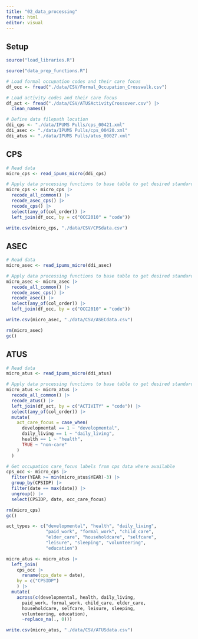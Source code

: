 ```yaml
---
title: "02_data_processing"
format: html
editor: visual
---
```


## Setup

```r
source("load_libraries.R")

source("data_prep_functions.R") 

# Load formal occupation codes and their care focus
df_occ <- fread("./data/CSV/Formal_Occupation_Crosswalk.csv")

# Load activity codes and their care focus
df_act <- fread("./data/CSV/ATUSActivityCrossover.csv") |> 
  clean_names()

# Define data filepath location
ddi_cps <- "./data/IPUMS Pulls/cps_00421.xml"
ddi_asec <- "./data/IPUMS Pulls/cps_00420.xml"
ddi_atus <- "./data/IPUMS Pulls/atus_00027.xml"
```

## CPS

```r
# Read data
micro_cps <- read_ipums_micro(ddi_cps)

# Apply data processing functions to base table to get desired standard output
micro_cps <- micro_cps |> 
  recode_all_common() |> 
  recode_asec_cps() |> 
  recode_cps() |>
  select(any_of(col_order)) |> 
  left_join(df_occ, by = c("OCC2010" = "code")) 

write.csv(micro_cps, "./data/CSV/CPSdata.csv")
```

## ASEC

```r
# Read data
micro_asec <- read_ipums_micro(ddi_asec)

# Apply data processing functions to base table to get desired standard output
micro_asec <- micro_asec |> 
  recode_all_common() |> 
  recode_asec_cps() |> 
  recode_asec() |>
  select(any_of(col_order)) |> 
  left_join(df_occ, by = c("OCC2010" = "code")) 

write.csv(micro_asec, "./data/CSV/ASECdata.csv")

rm(micro_asec)
gc()
```

## ATUS

```r
# Read data
micro_atus <- read_ipums_micro(ddi_atus)

# Apply data processing functions to base table to get desired standard output
micro_atus <- micro_atus |> 
  recode_all_common() |> 
  recode_atus() |> 
  left_join(df_act, by = c("ACTIVITY" = "code")) |>
  select(any_of(col_order)) |> 
  mutate(
    act_care_focus = case_when(
      developmental == 1 ~ "developmental",
      daily_living == 1 ~ "daily_living", 
      health == 1 ~ "health", 
      TRUE ~ "non-care"
    )
  ) 

# Get occupation care_focus labels from cps data where available
cps_occ <- micro_cps |> 
  filter(YEAR >= min(micro_atus$YEAR)-3) |> 
  group_by(CPSIDP) |> 
  filter(date == max(date)) |> 
  ungroup() |> 
  select(CPSIDP, date, occ_care_focus) 

rm(micro_cps)
gc()

act_types <- c("developmental", "health", "daily_living",
               "paid_work", "formal_work", "child_care",
               "elder_care", "householdcare", "selfcare",     
               "leisure", "sleeping", "volunteering",
               "education")

micro_atus <- micro_atus |> 
  left_join(
    cps_occ |> 
      rename(cps_date = date), 
    by = c("CPSIDP")
    ) |> 
  mutate(
    across(c(developmental, health, daily_living,
      paid_work, formal_work, child_care, elder_care,
      householdcare, selfcare, leisure, sleeping, 
      volunteering, education), 
      ~replace_na(., 0)))

write.csv(micro_atus, "./data/CSV/ATUSdata.csv")
```

\
